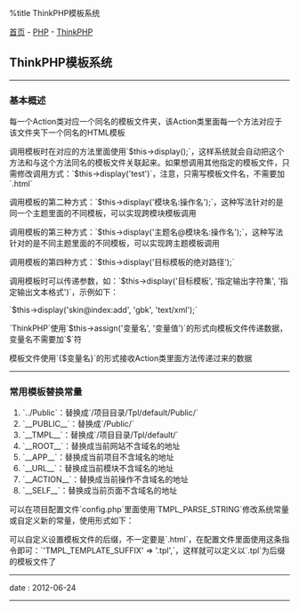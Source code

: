 %title ThinkPHP模板系统

[[../../../index|首页]] - [[../index|PHP]] - [[index|ThinkPHP]]
==ThinkPHP模板系统==
----
===基本概述===

每一个Action类对应一个同名的模板文件夹，该Action类里面每一个方法对应于该文件夹下一个同名的HTML模板

调用模板时在对应的方法里面使用`$this->display();`，这样系统就会自动把这个方法和与这个方法同名的模板文件关联起来。如果想调用其他指定的模板文件，只需修改调用方式：`$this->display('test')`，注意，只需写模板文件名，不需要加`.html`

调用模板的第二种方式：`$this->display('模块名:操作名');`，这种写法针对的是同一个主题里面的不同模板，可以实现跨模块模板调用

调用模板的第三种方式：`$this->display('主题名@模块名:操作名');`，这种写法针对的是不同主题里面的不同模板，可以实现跨主题模板调用

调用模板的第四种方式：`$this->display('目标模板的绝对路径');`

调用模板时可以传递参数，如：`$this->display('目标模板', '指定输出字符集', '指定输出文本格式')`，示例如下：

`$this->display('skin@index:add', 'gbk', 'text/xml');`

`ThinkPHP`使用`$this->assign('变量名', '变量值')`的形式向模板文件传递数据，变量名不需要加`$`符

模板文件使用`{$变量名}`的形式接收Action类里面方法传递过来的数据
----
===常用模板替换常量===

# `../Public`：替换成`/项目目录/Tpl/default/Public/`
# `__PUBLIC__`：替换成`/Public/`
# `__TMPL__`：替换成`/项目目录/Tpl/default/`
# `__ROOT__`：替换成当前网站不含域名的地址
# `__APP__`：替换成当前项目不含域名的地址
# `__URL__`：替换成当前模块不含域名的地址
# `__ACTION__`：替换成当前操作不含域名的地址
# `__SELF__`：替换成当前页面不含域名的地址

可以在项目配置文件`config.php`里面使用`TMPL_PARSE_STRING`修改系统常量或自定义新的常量，使用形式如下：

{{{PHP
<pre class='brush: php'>
TMPL_PARSE_STRING => array(
	'__PUBLIC__' => '/Common',  // 修改系统常量
	'__GG__' => 'http://google.com',  //自定义新的常量
),
</pre>
}}}

可以自定义设置模板文件的后缀，不一定要是`.html`，在配置文件里面使用这条指令即可：`'TMPL_TEMPLATE_SUFFIX' => '.tpl',`，这样就可以定义以`.tpl`为后缀的模板文件了
----
<red>date</red> : 2012-06-24
----

